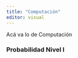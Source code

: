```yaml
---
title: "Computación"
editor: visual
---
```


Acá va lo de Computación 

<h3>Probabilidad Nivel I</h3>

<h2>

<h2>
